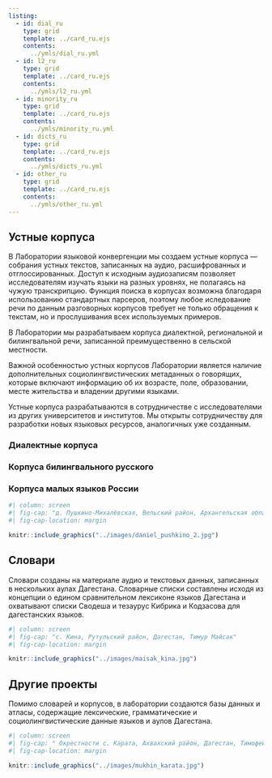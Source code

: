 ```yaml
---
listing:
  - id: dial_ru
    type: grid
    template: ../card_ru.ejs
    contents:
      ../ymls/dial_ru.yml
  - id: l2_ru
    type: grid
    template: ../card_ru.ejs
    contents:
      ../ymls/l2_ru.yml
  - id: minority_ru
    type: grid
    template: ../card_ru.ejs
    contents:
      ../ymls/minority_ru.yml
  - id: dicts_ru
    type: grid
    template: ../card_ru.ejs
    contents:
      ../ymls/dicts_ru.yml
  - id: other_ru
    type: grid
    template: ../card_ru.ejs
    contents:
      ../ymls/other_ru.yml
---
```


## Устные корпуса {#spoken-corpora-ru}

В Лаборатории языковой конвергенции мы создаем устные корпуса --- собрания устных текстов, записанных на аудио, расшифрованных и отглоссированных. Доступ к исходным аудиозаписям позволяет исследователям изучать языки на разных уровнях, не полагаясь на чужую транскрипцию. Функция поиска в корпусах возможна благодаря использованию стандартных парсеров, поэтому любое иследование речи по данным  разговорных корпусов требует не только обращения к текстам, но и  прослушивания всех используемых примеров.
 
В Лаборатории мы разрабатываем корпуса диалектной, региональной и билингвальной речи, записанной преимущественно в сельской местности.
 
Важной особенностью устных корпусов Лаборатории является наличие дополнительных социолингвистических метаданных о говорящих, которые включают информацию об их возрасте, поле, образовании, месте жительства и владении другими языками.
 
Устные корпуса разрабатываются в сотрудничестве с исследователями из других университетов и институтов. Мы открыты сотрудничеству для разработки новых языковых ресурсов, аналогичных уже созданным.

::: {.panel-tabset}

### Диалектные корпуса

:::{#dial_ru}
:::

### Корпуса билингвального русского

:::{#l2_ru}
:::

### Корпуса малых языков России

:::{#minority_ru}
:::

:::

```r
#| column: screen
#| fig-cap: "д. Пушкино-Михалёвская, Вельский район, Архангельская область, Михаил Даниэль"
#| fig-cap-location: margin

knitr::include_graphics("../images/daniel_pushkino_2.jpg")
```


## Словари {#dictionaries-ru}

Словари созданы на материале аудио и текстовых данных, записанных в нескольких аулах Дагестана. Словарные списки составлены исходя из концепции о едином сравнительном лексиконе языков Дагестана и охватывают списки Сводеша и тезаурус Кибрика и Кодзасова для дагестанских языков.

:::{#dicts_ru}
:::

```r
#| column: screen
#| fig-cap: "с. Кина, Рутульский район, Дагестан, Тимур Майсак"
#| fig-cap-location: margin

knitr::include_graphics("../images/maisak_kina.jpg")
```


## Другие проекты {#other-ru}

Помимо словарей и корпусов, в лаборатории создаются базы данных и атласы, содержащие лексические, грамматические и социолингвистические данные языков и аулов Дагестана.

:::{#other_ru}
:::

```r
#| column: screen
#| fig-cap: " Окрестности с. Карата, Ахвахский район, Дагестан, Тимофей Мухин"
#| fig-cap-location: margin

knitr::include_graphics("../images/mukhin_karata.jpg")
```

